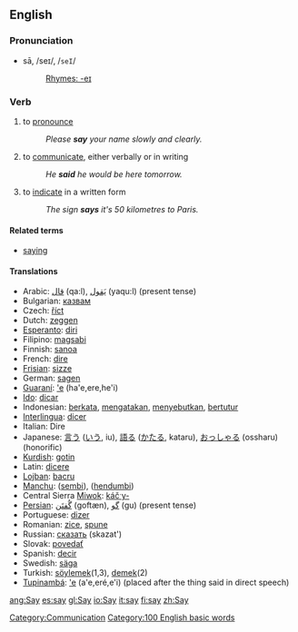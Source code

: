 ==English==
===Pronunciation===
*sā, /seɪ/, /<tt>seI</tt>/
*:[[Rhymes:English:-eɪ|Rhymes: -eɪ]]

===Verb===
{{irregverb|'''to say'''|'''[[says]]'''|'''[[said]]'''|'''[[said]]'''|'''[[saying]]'''}}

# to [[pronounce]]
#: ''Please '''say''' your name slowly and clearly.''
# to [[communicate]], either verbally or in writing
#: ''He '''said''' he would be here tomorrow.''
# to [[indicate]] in a written form
#: ''The sign '''says''' it's 50 kilometres to Paris.''

====Related terms====
*[[saying]]

====Translations====
*Arabic: [[قال]] (qa:l), [[يَقول]] (yaqu:l) (present tense)
*Bulgarian: [[казвам]]
*Czech: [[říct]]
*Dutch: [[zeggen]]
*[[Esperanto]]: [[diri]]
*Filipino: [[magsabi]]
*Finnish: [[sanoa]]
*French: [[dire]]
*[[Frisian]]: [[sizze]]
*German: [[sagen]]
*[[Guaraní]]: [['e]] (ha'e,ere,he'i)
*[[Ido]]: [[dicar]]
*Indonesian: [[kata|berkata]], [[kata|mengatakan]], [[sebut|menyebutkan]], [[tutur|bertutur]]
*[[Interlingua]]: [[dicer]]
*Italian: Dire
*Japanese: [[言う]] ([[いう]], iu), [[語る]] ([[かたる]], kataru), [[おっしゃる]] (ossharu) (honorific)
*[[Kurdish]]: [[gotin]]
*Latin: [[dicere]]
*[[Lojban]]: [[bacru]]
*[[Manchu]]: ([[sembi]]), ([[hendumbi]])
*Central Sierra [[Miwok]]: [[káčˑy-]]
*[[Persian]]: [[گُفتَن]] (goftæn), [[گو]] (gu) (present tense)
*Portuguese: [[dizer]]
*Romanian: [[zice]], [[spune]]
*Russian: [[сказать]] (skazat')
*Slovak: [[povedať]]
*Spanish: [[decir]]
*Swedish: [[säga]]
*Turkish: [[söylemek]](1,3), [[demek]](2) 
*[[Tupinambá]]: [['e]] (a'e,eré,e'i) (placed after the thing said in direct speech)

[[Category:Communication]]
[[Category:100 English basic words]]

[[ang:Say]]
[[es:say]]
[[gl:Say]]
[[io:Say]]
[[it:say]]
[[fi:say]]
[[zh:Say]]